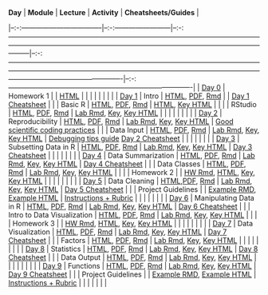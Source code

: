 | **Day**                                | **Module**                  | **Lecture**                                                                                                                                                                                                                          | **Activity**                                                                                                                                                                                                                                                                 | **Cheatsheets/Guides**                                                             |
|--:-:-----------------------------------|--:-:------------------------|--:-:---------------------------------------------------------------------------------------------------------------------------------------------------------------------------------------------------------------------------------|--:-:-------------------------------------------------------------------------------------------------------------------------------------------------------------------------------------------------------------------------------------------------------------------------|--:-:-------------------------------------------------------------------------------|
| [Day 0](docs/module_details/day0.html) | Homework 1                  |                                                                                                                                                                                                                                      | [HTML](modules/HW/homework1.html)                                                                                                                                                                                                                                            |                                                                                    |
|                                        |                             |                                                                                                                                                                                                                                      |                                                                                                                                                                                                                                                                              |                                                                                    |
| [Day 1](docs/module_details/day1.html) | Intro                       | [HTML](modules/Intro/Intro.html), [PDF](modules/Intro/Intro.pdf), [Rmd](modules/Intro/Intro.Rmd)                                                                                                                                     |                                                                                                                                                                                                                                                                              | [Day 1 Cheatsheet](modules/cheatsheets/Day-1.pdf)                                  |
|                                        | Basic R                     | [HTML](modules/Basic_R/Basic_R.html), [PDF](modules/Basic_R/Basic_R.pdf), [Rmd](modules/Basic_R/Basic_R.Rmd)                                                                                                                         | [HTML](modules/Basic_R/lab/Basic_R_Lab.html), [Key HTML](modules/Basic_R/lab/Basic_R_Lab_Key.html)                                                                                                                                                                           |                                                                                    |
|                                        | RStudio                     | [HTML](modules/RStudio/RStudio.html), [PDF](modules/RStudio/RStudio.pdf), [Rmd](modules/RStudio/RStudio.Rmd)                                                                                                                         | [Lab Rmd](modules/RStudio/lab/RStudio_Lab.Rmd), [Key](modules/RStudio/lab/RStudio_Lab_Key.Rmd), [Key HTML](modules/RStudio/lab/RStudio_Lab_Key.html)                                                                                                                         |                                                                                    |
|                                        |                             |                                                                                                                                                                                                                                      |                                                                                                                                                                                                                                                                              |                                                                                    |
| [Day 2](docs/module_details/day2.html) | Reproducibility             | [HTML](modules/Reproducibility/Reproducibility.html), [PDF](modules/Reproducibility/Reproducibility.pdf), [Rmd](modules/Reproducibility/Reproducibility.Rmd)                                                                         | [Lab Rmd](modules/Reproducibility/lab/Reproducibility_Lab.Rmd), [Key](modules/Reproducibility/lab/Reproducibility_Lab_Key.Rmd), [Key HTML](modules/Reproducibility/lab/Reproducibility_Lab_Key.html)                                                                         | [Good scientific coding practices](resources/good-scientific-coding-practices.pdf) |
|                                        | Data Input                  | [HTML](modules/Data_Input/Data_Input.html), [PDF](modules/Data_Input/Data_Input.pdf), [Rmd](modules/Data_Input/Data_Input.Rmd)                                                                                                       | [Lab Rmd](modules/Data_Input/lab/Data_Input_Lab.Rmd), [Key](modules/Data_Input/lab/Data_Input_Lab_Key.Rmd), [Key HTML](modules/Data_Input/lab/Data_Input_Lab_Key.html)                                                                                                       | [Debugging tips guide](resources/debugging_guide.pdf) [Day 2 Cheatsheet](modules/cheatsheets/Day-2.pdf) |
|                                        |                             |                                                                                                                                                                                                                                      |                                                                                                                                                                                                                                                                              |                                                                                    |
| [Day 3](docs/module_details/day3.html) | Subsetting Data in R        | [HTML](modules/Subsetting_Data_in_R/Subsetting_Data_in_R.html), [PDF](modules/Subsetting_Data_in_R/Subsetting_Data_in_R.pdf), [Rmd](modules/Subsetting_Data_in_R/Subsetting_Data_in_R.Rmd)                                           | [Lab Rmd](modules/Subsetting_Data_in_R/lab/Subsetting_Data_in_R_Lab.Rmd), [Key](modules/Subsetting_Data_in_R/lab/Subsetting_Data_in_R_Lab_Key.Rmd), [Key HTML](modules/Subsetting_Data_in_R/lab/Subsetting_Data_in_R_Lab_Key.html)                                           | [Day 3 Cheatsheet](modules/cheatsheets/Day-3.pdf)                                  |
|                                        |                             |                                                                                                                                                                                                                                      |                                                                                                                                                                                                                                                                              |                                                                                    |
| [Day 4](docs/module_details/day4.html) | Data Summarization          | [HTML](modules/Data_Summarization/Data_Summarization.html), [PDF](modules/Data_Summarization/Data_Summarization.pdf), [Rmd](modules/Data_Summarization/Data_Summarization.Rmd)                                                       | [Lab Rmd](modules/Data_Summarization/lab/Data_Summarization_Lab.Rmd), [Key](modules/Data_Summarization/lab/Data_Summarization_Lab_Key.Rmd), [Key HTML](modules/Data_Summarization/lab/Data_Summarization_Lab_Key.html)                                                       | [Day 4 Cheatsheet](modules/cheatsheets/Day-4.pdf)                                  |
|                                        | Data Classes                | [HTML](modules/Data_Classes/Data_Classes.html), [PDF](modules/Data_Classes/Data_Classes.pdf), [Rmd](modules/Data_Classes/Data_Classes.Rmd)                                                                                           | [Lab Rmd](modules/Data_Classes/lab/Data_Classes_Lab.Rmd), [Key](modules/Data_Classes/lab/Data_Classes_Lab_Key.Rmd), [Key HTML](modules/Data_Classes/lab/Data_Classes_Lab_Key.html)                                                                                           |                                                                                    |
|                                        | Homework 2                  |                                                                                                                                                                                                                                      | [HW Rmd](modules/HW/homework2.Rmd), [HTML](modules/HW/homework2.html), [Key](modules/HW/homework2_Key.Rmd), [Key HTML](modules/HW/homework2_Key.html)                                                                                                                        |                                                                                    |
|                                        |                             |                                                                                                                                                                                                                                      |                                                                                                                                                                                                                                                                              |                                                                                    |
| [Day 5](docs/module_details/day5.html) | Data Cleaning               | [HTML](modules/Data_Cleaning/Data_Cleaning.html),[PDF](modules/Data_Cleaning/Data_Cleaning.pdf), [Rmd](modules/Data_Cleaning/Data_Cleaning.Rmd)                                                                                      | [Lab Rmd](modules/Data_Cleaning/lab/Data_Cleaning_Lab.Rmd), [Key](modules/Data_Cleaning/lab/Data_Cleaning_Lab_Key.Rmd), [Key HTML](modules/Data_Cleaning/lab/Data_Cleaning_Lab_Key.html)                                                                                     | [Day 5 Cheatsheet](modules/cheatsheets/Day-5.pdf)                                  |
|                                        | Project Guidelines          |                                                                                                                                                                                                                                      | [Example RMD](modules/Project_Example/Project_Example.Rmd), [Example HTML](modules/Project_Example/Project_Example.html)                                                                                                                                                     | [Instructions + Rubric](modules/Project_Guidelines/Project_Guidelines.html)        | 
|                                        |                             |                                                                                                                                                                                                                                      |                                                                                                                                                                                                                                                                              |                                                                                    |
| [Day 6](docs/module_details/day6.html) | Manipulating Data in R      | [HTML](modules/Manipulating_Data_in_R/Manipulating_Data_in_R.html), [PDF](modules/Manipulating_Data_in_R/Manipulating_Data_in_R.pdf), [Rmd](modules/Manipulating_Data_in_R/Manipulating_Data_in_R.Rmd)                               | [Lab Rmd](modules/Manipulating_Data_in_R/lab/Manipulating_Data_in_R_Lab.Rmd), [Key](modules/Manipulating_Data_in_R/lab/Manipulating_Data_in_R_Lab_Key.Rmd), [Key HTML](modules/Manipulating_Data_in_R/lab/Manipulating_Data_in_R_Lab_Key.html)                               | [Day 6 Cheatsheet](modules/cheatsheets/Day-6.pdf)                                  |
|                                        | Intro to Data Visualization | [HTML](modules/Esquisse_Data_Visualization/Esquisse_Data_Visualization.html), [PDF](modules/Esquisse_Data_Visualization/Esquisse_Data_Visualization.pdf), [Rmd](modules/Esquisse_Data_Visualization/Esquisse_Data_Visualization.Rmd) | [Lab Rmd](modules/Esquisse_Data_Visualization/lab/Esquisse_Data_Visualization_Lab.Rmd), [Key](modules/Esquisse_Data_Visualization/lab/Esquisse_Data_Visualization_Lab_Key.Rmd), [Key HTML](modules/Esquisse_Data_Visualization/lab/Esquisse_Data_Visualization_Lab_Key.html) |                                                                                    |
|                                        | Homework 3                  |                                                                                                                                                                                                                                      | [HW Rmd](modules/HW/homework3.Rmd), [HTML](modules/HW/homework3.html), [Key](modules/HW/homework3_Key.Rmd), [Key HTML](modules/HW/homework3_Key.html)                                                                                                                        |                                                                                    |
|                                        |                             |                                                                                                                                                                                                                                      |                                                                                                                                                                                                                                                                              |                                                                                    |
| [Day 7](docs/module_details/day7.html) | Data Visualization          | [HTML](modules/Data_Visualization/Data_Visualization.html), [PDF](modules/Data_Visualization/Data_Visualization.pdf), [Rmd](modules/Data_Visualization/Data_Visualization.Rmd)                                                       | [Lab Rmd](modules/Data_Visualization/lab/Data_Visualization_Lab.Rmd), [Key](modules/Data_Visualization/lab/Data_Visualization_Lab_Key.Rmd), [Key HTML](modules/Data_Visualization/lab/Data_Visualization_Lab_Key.html)                                                       | [Day 7 Cheatsheet](modules/cheatsheets/Day-7.pdf)                                  |
|                                        | Factors                     | [HTML](modules/Factors/Factors.html), [PDF](modules/Factors/Factors.pdf), [Rmd](modules/Factors/Factors.Rmd)                                                                                                                         | [Lab Rmd](modules/Factors/lab/Factors_Lab.Rmd), [Key](modules/Factors/lab/Factors_Lab_Key.Rmd), [Key HTML](modules/Factors/lab/Factors_Lab_Key.html)                                                                                                                         |                                                                                    |
|                                        |                             |                                                                                                                                                                                                                                      |                                                                                                                                                                                                                                                                              |                                                                                    |
| [Day 8](docs/module_details/day8.html) | Statistics                  | [HTML](modules/Statistics/Statistics.html), [PDF](modules/Statistics/Statistics.pdf), [Rmd](modules/Statistics/Statistics.Rmd)                                                                                                       | [Lab Rmd](modules/Statistics/lab/Statistics_Lab.Rmd), [Key](modules/Statistics/lab/Statistics_Lab_Key.Rmd), [Key HTML](modules/Statistics/lab/Statistics_Lab_Key.html)                                                                                                       | [Day 8 Cheatsheet](modules/cheatsheets/Day-8.pdf)                                  |
|                                        | Data Output                 | [HTML](modules/Data_Output/Data_Output.html), [PDF](modules/Data_Output/Data_Output.pdf), [Rmd](modules/Data_Output/Data_Output.Rmd)                                                                                                 | [Lab Rmd](modules/Data_Output/lab/Data_Output_Lab.Rmd), [Key](modules/Data_Output/lab/Data_Output_Lab_Key.Rmd), [Key HTML](modules/Data_Output/lab/Data_Output_Lab_Key.html)                                                                                                 |                                                                                    |
|                                        |                             |                                                                                                                                                                                                                                      |                                                                                                                                                                                                                                                                              |                                                                                    |
| [Day 9](docs/module_details/day9.html) | Functions                   | [HTML](modules/Functions/Functions.html), [PDF](modules/Functions/Functions.pdf), [Rmd](modules/Functions/Functions.Rmd)                                                                                                             | [Lab Rmd](modules/Functions/lab/Functions_Lab.Rmd), [Key](modules/Functions/lab/Functions_Lab_Key.Rmd), [Key HTML](modules/Functions/lab/Functions_Lab_Key.html)                                                                                                             | [Day 9 Cheatsheet](modules/cheatsheets/Day-9.pdf)                                  |
|                                        | Project Guidelines          |                                                                                                                                                                                                                                      | [Example RMD](modules/Project_Example/Project_Example.Rmd), [Example HTML](modules/Project_Example/Project_Example.html)                                                                                                                                                     | [Instructions + Rubric](modules/Project_Guidelines/Project_Guidelines.html)        | 
|                                        |                             |                                                                                                                                                                                                                                      |                                                                                                                                                                                                                                                                              |                                                                                    |
